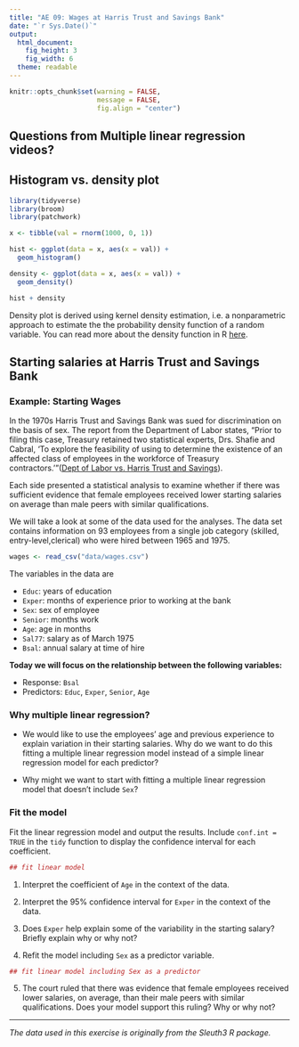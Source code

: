 ```yaml
---
title: "AE 09: Wages at Harris Trust and Savings Bank"
date: "`r Sys.Date()`"
output: 
  html_document: 
    fig_height: 3
    fig_width: 6
  theme: readable
---
```


```r
knitr::opts_chunk$set(warning = FALSE, 
                      message = FALSE, 
                      fig.align = "center")
```

## Questions from Multiple linear regression videos? 

## Histogram vs. density plot

```r
library(tidyverse)
library(broom)
library(patchwork)
```

```r
x <- tibble(val = rnorm(1000, 0, 1))
```

```r
hist <- ggplot(data = x, aes(x = val)) +
  geom_histogram()
```

```r
density <- ggplot(data = x, aes(x = val)) +
  geom_density()
```

```r
hist + density
```

Density plot is derived using kernel density estimation, i.e. a nonparametric approach to estimate the the probability density function of a random variable. You can read more about the density function in R [here](https://www.math.ucla.edu/~anderson/rw1001/library/base/html/density.html).


## Starting salaries at Harris Trust and Savings Bank



### Example: Starting Wages

In the 1970s Harris Trust and Savings Bank was sued for discrimination on the basis of sex. The report from the Department of Labor states, "Prior to filing this case, Treasury retained two statistical experts, Drs. Shafie and Cabral, 'To explore the feasibility of using to determine the existence of an affected class of employees in the
workforce of Treasury contractors.'"([Dept of Labor vs. Harris Trust and Savings](http://www.longbranchresearch.com/wp-content/uploads/2014/09/HarrisTrustRemand1983.pdf)).

Each side presented a statistical analysis to examine whether if there was sufficient evidence that female employees received lower starting salaries on average than male peers with similar qualifications.

We will take a look at some of the data used for the analyses. The data set contains information on 93 employees from a single job category (skilled, entry-level,clerical) who were hired between 1965 and 1975.

```r
wages <- read_csv("data/wages.csv")
```


The variables in the data are

- `Educ`: years of education
- `Exper`: months of experience prior to working at the bank
- `Sex`: sex of employee
- `Senior`: months work 
- `Age`: age in months
- `Sal77`: salary as of March 1975
- `Bsal`: annual salary at time of hire

**Today we will focus on the relationship between the following variables:**

- Response: `Bsal`
- Predictors: `Educ`, `Exper`, `Senior`, `Age` 

### Why multiple linear regression? 

- We would like to use the employees' age and previous experience to explain variation in their starting salaries. Why do we want to do this fitting a multiple linear regression model instead of a simple linear regression model for each predictor?

- Why might we want to start with fitting a multiple linear regression model that doesn't include `Sex`? 

### Fit the model

Fit the linear regression model and output the results. Include `conf.int = TRUE` in the `tidy` function to display the confidence interval for each coefficient. 

```r
## fit linear model 

```


1. Interpret the coefficient of `Age` in the context of the data.

2. Interpret the 95% confidence interval for `Exper` in the context of the data.

3. Does `Exper` help explain some of the variability in the starting salary? Briefly explain why or why not?

4. Refit the model including `Sex` as a predictor variable. 

```r
## fit linear model including Sex as a predictor

```

5. The court ruled that there was evidence that female employees received lower salaries, on average,  than their male peers with similar qualifications. Does your model support this ruling? Why or why not?


<hr> 
*The data used in this exercise is originally from the Sleuth3 R package.*


